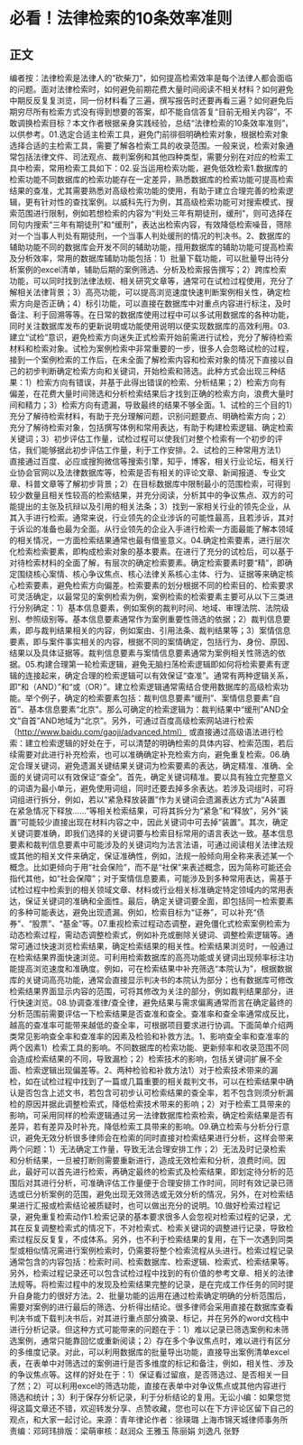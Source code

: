# 必看！法律检索的10条效率准则
## 正文
编者按：法律检索是法律人的“砍柴刀”，如何提高检索效率是每个法律人都会面临的问题。面对法律检索时，如何避免前期花费大量时间阅读不相关材料？如何避免中期反反复复浏览，同一份材料看了三遍，撰写报告时还要再看三遍？如何避免后期穷尽所有检索方式没有得到想要的答案，却不能自信答复“目前无相关内容”，不敢调换检索目标？本文作者根据亲身实践经验，总结“法律检索的10条效率准则”，以供参考。01.选定合适主检索工具，避免门前徘徊明确检索对象，根据检索对象选择合适的主检索工具，需要了解各检索工具的收录范围。一般来说，检索对象通常包括法律文件、司法观点、裁判案例和其他四种类型，需要分别在对应的检索工具中检索，常用检索工具如下：02.妥当运用检索功能，避免低效检索1.数据库的检索功能不同数据库的检索功能存在一定差异，熟悉数据库的检索功能可提高检索结果的查准，尤其需要熟悉对高级检索功能的使用，有助于建立合理完善的检索逻辑，更有针对性的查找案例。以威科先行为例，其高级检索功能可对搜索模式、搜索范围进行限制，例如若想检索的内容为“判处三年有期徒刑，缓刑”，则可选择在同句内搜索“三年有期徒刑”和“缓刑”，表达出检索内容，有效降低检索噪音，筛除对一个当事人判处有期徒刑，一个当事人判处缓刑的情况的判决书。2、数据库的辅助功能不同的数据库会开发不同的辅助功能，擅用数据库的辅助功能可提高检索及分析效率，常用的数据库辅助功能包括：1）批量下载功能，可以批量导出待分析案例的excel清单，辅助后期的案例筛选、分析及检索报告撰写；2）跨库检索功能，可以同时找到法律法规、相关研究文章等，通常可在试检过程使用，充分了解相关法律背景；3）高亮功能，可以提高浏览速度快速判断案例相关性，确定检索方向是否正确；4）标引功能，可以直接在数据库中对重点内容进行标注，及时备注、利于回溯等等。在日常的数据库使用过程中可以多试用数据库的各种功能，同时关注数据库发布的更新说明或功能使用说明以便实现数据库的高效利用。03.建立“试检”意识，避免检索方向迷失正式检索开始前需进行试检，充分了解待检索材料和检索对象。试检为案例检索中非常重要的一步，很多人会忽略试检的过程，接到一个案例检索的工作后，在未全面了解检索内容和检索对象的情况下直接以自己的初步判断确定检索方向和关键词，开始检索和筛选。此种方式会出现三种结果：1）检索方向有错误，并基于此得出错误的检索、分析结果；2）检索方向有偏差，在花费大量时间筛选和分析检索结果后才找到正确的检索方向，浪费大量时间和精力；3）检索方向有遗漏，导致最终的结果不够全面。1、试检的三个目的1）充分了解待检索材料，有助于充分理解问题，识别问题要点、明确检索方向；2）充分了解待检索对象，包括撰写体例和常用表达，有助于构建检索逻辑、确定检索关键词；3）初步评估工作量，试检过程可以使我们对整个检索有一个初步的评估，我们能够据此初步评估工作量，利于工作安排。2、试检的三种常用方法1）直接通过百度、必应或搜狗微信等搜索引擎，知乎，博客，相关行业论坛，相关行业协会官网以及法律数据库等，检索是否有相关的评论文章、新闻报道、专业文章、科普文章等了解初步背景；2）在目标数据库中限制最小的范围检索，可得到较少数量且相关性较高的检索结果，并充分阅读，分析其中的争议焦点、双方的可能提出的主张及抗辩以及引用的相关法条；3）找到一家相关行业的领先企业，从其入手进行检索。通常来说，行业领先的企业涉诉的可能性最高，且若涉诉，其对于诉讼的准备也最为全面。从行业领先的企业入手进行检索一方面最能了解本领域的相关情况，一方面检索结果通常也最有借鉴意义。04.确定检索要素，进行层次化检索检索要素，即构成检索对象的基本要素。在进行了充分的试检后，可以基于对待检索材料的全面了解，有层次的确定检索要素。确定检索要素时要“精”，即确定围绕核心案情、核心争议焦点、核心法律关系核心主体、行为、证据等来确定核心检索要素，避免检索方向偏差。检索要素的划分根据不同的检索目的、检索要求可灵活确定，以最常见的案例检索为例，案例检索的检索要素主要可从以下三类进行分别确定：1）基本信息要素，例如案例的裁判时间、地域、审理法院、法院级别、参照级别等。基本信息要素通常作为案例重要性筛选的依据；2）裁判信息要素，即与裁判结果相关的内容，例如案由、引用法条、裁判结果等；3）案情信息要素，即与案件事实相关的内容，根据不同的案情确定，包括行为、身份、原因、结果以及具体证据等。裁判信息要素与案情信息要素通常为案例相关性筛选的依据。05.构建合理第一轮检索逻辑，避免无脑扫荡检索逻辑即如何将检索要素有逻辑的连接起来，确定合理的检索逻辑可以有效保证“查准”。通常有两种逻辑关系，即“和（AND）”和“或（OR）”。建立检索逻辑通常需结合使用数据库的高级检索功能。举个例子，确定的检索要素包括：裁判信息要素“缓刑”、案情信息要素“自首”、基本信息要素“北京”。那么可确定的检索逻辑为：裁判结果中“缓刑”AND全文“自首”AND地域为“北京”。另外，可通过百度高级检索网站进行检索（http://www.baidu.com/gaoji/advanced.html） 或直接通过高级语法进行检索：建立检索逻辑的好处在于，可以清楚的明确检索的具体内容、检索范围，若后续需要对此进行补充检索，也可以准确确定补充检索方向，避免重复检索。06.确定合理关键词，避免遗漏关键结果关键词为检索要素的表达，确定精准、准确、全面的关键词可以有效保证“查全”。首先，确定关键词精准。要以具有独立完整意义的词语为最小单元，避免使用词组，同时还要去掉多余表达。若涉及词组时，可将词组进行拆分，例如，若以“紧急释放装置”作为关键词会遗漏表达方式为“A装置在紧急情况下释放……”等相关检索结果，可将其拆分为“紧急”和“释放”，另外“装置”可能较少直接出现在材料内容之中，因此关键词中可去掉“装置”。其次，确定关键词要准确，即我们选择的关键词要与检索目标常用的语言表达一致。基本信息要素和裁判信息要素中可能涉及的关键词均为法言法语，可通过阅读相关法律法规或其他的相关文件来确定，保证准确性，例如，法规一般倾向用全称来表述某一个概念。比如更倾向于用“社会保险”，而不是“社保”来表述概念，因为简称可能还会指代其他，如“社会保障”；对于案情信息要素，可能涉及到多种常用表达，需基于试检过程中检索到的相关领域文章、材料或行业相关标准确定特定领域内的常用表达，保证关键词的准确和全面性。最后，确定关键词要全面，即包括同一检索要素的多种可能表达，避免出现遗漏。例如，检索目标为“证券”，可以补充“债券”、“股票”、“基金”等。07.重视检索过程动态调整，避免僵化式检索案例检索为动态检索过程，需动态调整检索式，例如补充或删除关键词、调整检索逻辑等。通常可通过快速浏览检索结果，确定检索结果的相关性。检索结果浏览时，一般通过在检索结果界面快速浏览。可利用检索数据库的高亮功能或关键词出现频率标注功能提高浏览速度和准确度。例如，可在检索结果中补充筛选“本院认为”，根据数据库的关键词高亮功能，通常会直接显示判决书的本院认为部分；也有数据库可修改检索结果界面显示内容的范围，可将其修改为关注的部分，例如裁判结果部分，进行快速浏览。08.协调查准律/查全律，避免结果与需求偏离通常而言在确定最终的分析范围前需要评估一下检索结果是否查准和查全。查准率和查全率通常成反比，越高的查准率可能带来越低的查全率，可根据项目要求进行协调。下面简单介绍两类常见影响查全率和查准率的因素及检验和补救方法。1、影响查全率和查准率的两个因素1）检索工具的影响。不同数据库的检索功能、更新频率和收录范围不同会造成检索结果的不同，导致漏检；2）检索技术的影响，包括关键词扩展不全面、检索逻辑出现偏差等。2、两种检验和补救方法1）对于检索技术带来的漏检，如在试检过程中找到了一篇或几篇重要的相关裁判文书，可以在检索结果中确认是否包含上述文书，若包含可初步认可检索结果的查全率，若不包含则须分析漏检的原因并据此调整检索式，降低检索技术带来的影响；2）对于检索工具带来的影响，可采用同样的检索逻辑通过另一法律数据库检索检索，确定检索结果是否有差异，若有差异及时补充，降低检索工具带来的影响。09.确立检索与分析分行意识，避免无效分析很多律师会在检索的同时直接对检索结果进行分析，这样会带来两个问题：1）无法确定工作量，导致无法合理安排工作；2）无法及时记录检索和分析结果，一旦被打断则需要重新进行，造成无效检索和分析，浪费时间。因此，最好可以首先进行检索，再确定最终的检索式及检索结果，即划定待分析的范围后对其进行分析，可准确评估工作量便于合理安排工作时间，同时有效记录已筛选或已分析案例的范围，避免出现无效筛选或无效分析的情况，另外，在对检索结果进行汇报或检索结论被质疑时，也可以做出充分的说明。10.做好检索过程记录，避免重复检索动作1.检索记录的基本要求很多人会忽视对检索过程的记录，尤其在反复调整检索式的情况下，不对检索式、检索关键词的调整进行记录，导致检索过程反反复复，不成体系。另外，也不利于检索结果的复用，在下一次遇到同类型或相似情况需进行案例检索时，仍需要将整个检索流程从头进行。检索过程记录通常包含的内容包括：检索时间、检索数据库、检索逻辑、检索式、检索结果等。另外，检索过程记录还可以包含试检过程中找到的有价值的参考文章、相关的法律法规等。将检索过程中的发现及检索结果完整的记录，是在完成工作任务的同时提升自身能力的很好方法。2、批量功能的运用在通过检索确定明确的分析范围后，需要对案例的进行最后的筛选、分析得出结论。很多律师会采用直接在数据库查看判决书或下载判决书后，对其进行重点部分摘录、标记，并在另外的word文档中进行分析记录。但这种方式可能带来的问题在于：1）难以记录已筛选案例和未筛选案例，通常只能靠回忆或重新阅读；2）存在多个争议焦点时，难以进行有区分的多维度记录。对此，可以利用数据库的批量导出功能，直接导出案例清单excel表，在表单中对筛选过的案例进行是否多维度的标记和备注，例如，相关性、涉及的争议焦点等。这样的好处在于：1）保证看过留痕，是否筛选过、是否相关一目了然；2）可以利用excel的筛选功能，直接在表单中对争议焦点或其他内容进行筛选和统计；3）利于保存分析记录，利于分析结论的复用。无讼小编：如果您觉得这篇文章还不错，欢迎转发分享、点赞收藏，您也可以在下方评论区留下自己的观点，和大家一起讨论。来源：青年律论作者：徐瑛璐 上海市锦天城律师事务所责编：邓珂玮排版：梁萌审核：赵润众 王雅玉 陈丽娟 刘逸凡 张野